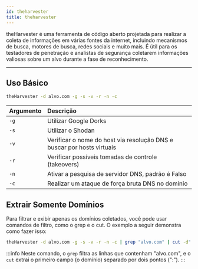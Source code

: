 ```yaml
---
id: theharvester
title: theharvester
---
```


theHarvester é uma ferramenta de código aberto projetada para realizar a coleta
de informações em várias fontes da internet, incluindo mecanismos de busca,
motores de busca, redes sociais e muito mais. É útil para os testadores de
penetração e analistas de segurança coletarem informações valiosas sobre um alvo
durante a fase de reconhecimento.

---

## Uso Básico

```bash
theHarvester -d alvo.com -g -s -v -r -n -c
```

| Argumento | Descrição                                                              |
| --------- | :--------------------------------------------------------------------- |
| `-g`      | Utilizar Google Dorks                                                  |
| `-s`      | Utilizar o Shodan                                                      |
| `-v`      | Verificar o nome do host via resolução DNS e buscar por hosts virtuais |
| `-r`      | Verificar possíveis tomadas de controle (takeovers)                    |
| `-n`      | Ativar a pesquisa de servidor DNS, padrão é Falso                      |
| `-c`      | Realizar um ataque de força bruta DNS no domínio                       |

## Extrair Somente Domínios

Para filtrar e exibir apenas os domínios coletados, você pode usar comandos de
filtro, como o grep e o cut. O exemplo a seguir demonstra como fazer isso:

```bash
theHarvester -d alvo.com -g -s -v -r -n -c | grep "alvo.com" | cut -d":" -f1
```

:::info
Neste comando, o `grep` filtra as linhas que contenham "alvo.com", e o `cut`
extrai o primeiro campo (o domínio) separado por dois pontos (":").
:::
